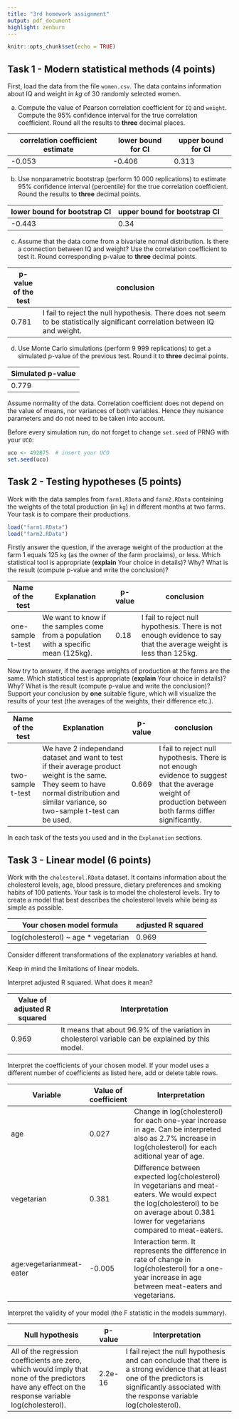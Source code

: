 ```yaml
---
title: "3rd homework assignment"
output: pdf_document
highlight: zenburn
---
```


```r
knitr::opts_chunk$set(echo = TRUE)
```

## Task 1 - Modern statistical methods (4 points)

First, load the data from the file `women.csv`. The data contains information about IQ and weight in $kg$ of 30 randomly selected women.

a)  Compute the value of Pearson correlation coefficient for `IQ` and `weight`. Compute the 95% confidence interval for the true correlation coefficient. Round all the results to **three** decimal places.

| correlation coefficient estimate | lower bound for CI | upper bound for CI |
|----------------------------------|--------------------|--------------------|
| -0.053                           | -0.406             | 0.313              |

b)  Use nonparametric bootstrap (perform 10 000 replications) to estimate 95% confidence interval (percentile) for the true correlation coefficient. Round the results to **three** decimal points.

| lower bound for bootstrap CI | upper bound for bootstrap CI |
|------------------------------|------------------------------|
| -0.443                       | 0.34                         |

c)  Assume that the data come from a bivariate normal distribution. Is there a connection between IQ and weight? Use the correlation coefficient to test it. Round corresponding p-value to **three** decimal points.

| p-value of the test | conclusion                                                                                                                   |
|---------------------|------------------------------------------------------------------------------------------------------------------------------|
| 0.781               | I fail to reject the null hypothesis. There does not seem to be statistically significant correlation between IQ and weight. |

d)  Use Monte Carlo simulations (perform 9 999 replications) to get a simulated p-value of the previous test. Round it to **three** decimal points.

| Simulated p-value |
|-------------------|
| 0.779             |

\textcolor{blue}{\textbf{Hint:}} Assume normality of the data. Correlation coefficient does not depend on the value of means, nor variances of both variables. Hence they \textcolor{red}{\textbf{are not}} nuisance parameters and do not need to be taken into account.

\textcolor{red}{\textbf{Caution:}} Before every simulation run, do not forget to change `set.seed` of PRNG with your `UCO`:

```r
uco <- 492875  # insert your UCO
set.seed(uco)
```

\newpage

## Task 2 - Testing hypotheses (5 points)

Work with the data samples from `farm1.RData` and `farm2.RData` containing the weights of the total production (in `kg`) in different months at two farms. Your task is to compare their productions.

```r
load("farm1.RData")
load("farm2.RData")
```

Firstly answer the question, if the average weight of the production at the farm 1 equals 125 `kg` (as the owner of the farm proclaims), or less. Which statistical tool is appropriate (**explain** Your choice in details)? Why? What is the result (compute p-value and write the conclusion)?

| Name of the test  | Explanation                                                                         | p-value | conclusion                                                                                                        |
|-------------------|-------------------------------------------------------------------------------------|---------|-------------------------------------------------------------------------------------------------------------------|
| one-sample t-test | We want to know if the samples come from a population with a specific mean (125kg). | 0.18    | I fail to reject null hypothesis. There is not enough evidence to say that the average weight is less than 125kg. |

Now try to answer, if the average weights of production at the farms are the same. Which statistical test is appropriate (**explain** Your choice in details)? Why? What is the result (compute p-value and write the conclusion)? Support your conclusion by **one** suitable figure, which will visualize the results of your test (the averages of the weights, their difference etc.).

| Name of the test  | Explanation                                                                                                                                                                               | p-value | conclusion                                                                                                                                               |
|-------------------|-------------------------------------------------------------------------------------------------------------------------------------------------------------------------------------------|---------|----------------------------------------------------------------------------------------------------------------------------------------------------------|
| two-sample t-test | We have 2 independand dataset and want to test if their average product weight is the same. They seem to have normal distribution and similar variance, so two-sample t-test can be used. | 0.669   | I fail to reject null hypothesis. There is not enough evidence to suggest that the average weight of production between both farms differ significantly. |

In each task \textcolor{red}{\textbf{check the assumptions}} of the tests you used and \textcolor{red}{\textbf{name them all}} in the `Explanation` sections.

## Task 3 - Linear model (6 points)

Work with the `cholesterol.RData` dataset. It contains information about the cholesterol levels, age, blood pressure, dietary preferences and smoking habits of 100 patients. Your task is to model the cholesterol levels. Try to create a model that best describes the cholesterol levels while being as simple as possible.

| Your chosen model formula             | adjusted R squared |
|---------------------------------------|--------------------|
| log(cholesterol) \~ age \* vegetarian | 0.969              |

\textcolor{blue}{\textbf{Hint:}} Consider different transformations of the explanatory variables at hand.

\textcolor{red}{\textbf{Warning:}} Keep in mind the limitations of linear models.

Interpret adjusted R squared. What does it mean?

| Value of adjusted R squared | Interpretation                                                                                     |
|-----------------------------|----------------------------------------------------------------------------------------------------|
| 0.969                       | It means that about 96.9% of the variation in cholesterol variable can be explained by this model. |

Interpret the coefficients of your chosen model. If your model uses a different number of coefficients as listed here, add or delete table rows.

| Variable                 | Value of coefficient | Interpretation                                                                                                                                                                                |
|--------------------------|----------------------|-----------------------------------------------------------------------------------------------------------------------------------------------------------------------------------------------|
| age                      | 0.027                | Change in log(cholesterol) for each one-year increase in age. Can be interpreted also as 2.7% increase in log(cholesterol) for each aditional year of age.                                    |
| vegetarian               | 0.381                | Difference between expected log(cholesterol) in vegetarians and meat-eaters. We would expect the log(cholesterol) to be on average about 0.381 lower for vegetarians compared to meat-eaters. |
| age:vegetarianmeat-eater | -0.005               | Interaction term. It represents the difference in rate of change in log(cholesterol) for a one-year increase in age between meat-eaters and vegetarians.                                      |

Interpret the validity of your model (the F statistic in the models summary).

| Null hypothesis                                                                                                                                       | p-value | Interpretation                                                                                                                                                                                  |
|-------------------------------------------------------------------------------------------------------------------------------------------------------|---------|-------------------------------------------------------------------------------------------------------------------------------------------------------------------------------------------------|
| All of the regression coefficients are zero, which would imply that none of the predictors have any effect on the response variable log(cholesterol). | 2.2e-16 | I fail reject the null hypothesis and can conclude that there is a strong evidence that at least one of the predictors is significantly associated with the response variable log(cholesterol). |
